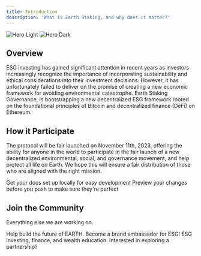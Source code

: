 ```yaml
---
title: Introduction
description: 'What is Earth Staking, and why does it matter?'
---
```


<img
  className="block dark:hidden"
  src="/images/intro.png"
  alt="Hero Light"
/>
<img
  className="hidden dark:block"
  src="/images/intro.png"
  alt="Hero Dark"
/>

## Overview

ESG investing has gained significant attention in recent years as investors increasingly recognize the importance of incorporating sustainability and ethical considerations into their investment decisions. However, it has unfortunately failed to deliver on the promise of creating a new economic framework for avoiding environmental catastrophe. Earth Staking Governance, is bootstrapping a new decentralized ESG framework rooted on the foundational principles of Bitcoin and decentralized finance (DeFi) on Ethereum. 

## How it Participate

The protocol will be fair launched on November 11th, 2023, offering the ability for anyone in the world to participate in the fair launch of a new decentralized environmental, social, and governance movement, and help protect all life on Earth. We hope this will ensure a fair distribution of those who are aligned with the right mission.

<CardGroup cols={2}>
  <Card
    title="Stake for Earth"
    icon="pen-to-square"
    href="/ethereum"
  >
    Get your docs set up locally for easy development
  </Card>
  <Card
    title="Governance"
    icon="image"
    href="/governance"
  >
    Preview your changes before you push to make sure they're perfect
  </Card>
</CardGroup>

## Join the Community

Everything else we are working on.

<CardGroup cols={2}>
  <Card
    title="Developers"
    icon="palette"
    href="/EARTH/developers"
  >
    Help build the future of EARTH.
  </Card>
  <Card
    title="Ambassadors"
    icon="code"
    href="/ESG/ambassadors"
  >
    Become a brand ambassador for ESG!
  </Card>
  <Card
    title="Investors"
    icon="screwdriver-wrench"
    href="https://newsletter.earthstaking.com"
  >
    ESG investing, finance, and wealth education.
  </Card>
  <Card
    title="Partners"
    icon="stars"
    href="/resources/partners"
  >
    Interested in exploring a partnership?
  </Card>
</CardGroup>
